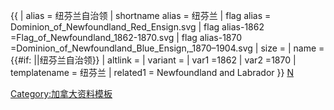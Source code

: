 {{ {{{1<noinclude>|country showdata</noinclude>}}}
| alias = 纽芬兰自治领
| shortname alias = 纽芬兰
| flag alias = Dominion_of_Newfoundland_Red_Ensign.svg
| flag alias-1862 =Flag_of_Newfoundland_1862-1870.svg
| flag alias-1870 =Dominion_of_Newfoundland_Blue_Ensign,_1870–1904.svg
| size = {{{size|}}}
| name = {{#if: {{{name|}}}|{{{name|}}}|纽芬兰自治领}}
| altlink = {{{altlink|}}}
| variant = {{{variant|}}}
<noinclude>
| var1 =1862
| var2 =1870
| templatename = 纽芬兰
| related1 = Newfoundland and Labrador
</noinclude>
}}<noinclude>
[[Category:加拿大资料模板]]
[[分類:已不存在國家資料模板|N]]
</noinclude>